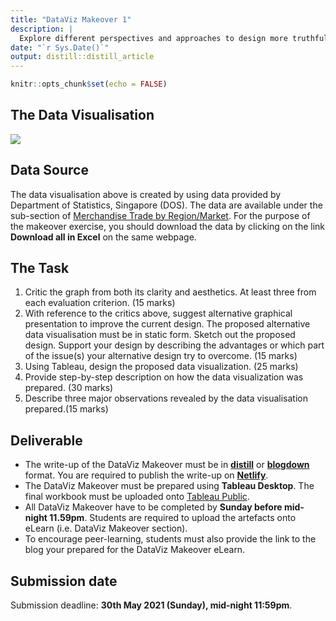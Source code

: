```yaml
---
title: "DataViz Makeover 1"
description: |
  Explore different perspectives and approaches to design more truthful and enlightening data visualisation
date: "`r Sys.Date()`"
output: distill::distill_article
---
```


```r
knitr::opts_chunk$set(echo = FALSE)
```

## The Data Visualisation

![](img/image1.png)

## Data Source
The data visualisation above is created by using data provided by Department of Statistics, Singapore (DOS).  The data are available under the sub-section of [Merchandise Trade by Region/Market](https://www.singstat.gov.sg/find-data/search-by-theme/trade-and-investment/merchandise-trade/latest-data).  For the purpose of the makeover exercise, you should download the data by clicking on the link **Download all in Excel** on the same webpage.   


## The Task
1.	Critic the graph from both its clarity and aesthetics.  At least three from each evaluation criterion. (15 marks)
2.	With reference to the critics above, suggest alternative graphical presentation to improve the current design.  The proposed alternative data visualisation must be in static form. Sketch out the proposed design.  Support your design by describing the advantages or which part of the issue(s) your alternative design try to overcome. (15 marks)
3.	Using Tableau, design the proposed data visualization. (25 marks)
4.	Provide step-by-step description on how the data visualization was prepared. (30 marks)
5.	Describe three major observations revealed by the data visualisation prepared.(15 marks)

## Deliverable
- The write-up of the DataViz Makeover must be in [**distill**](https://rstudio.github.io/distill/) or [**blogdown**](https://github.com/rstudio/blogdown) format. You are required to publish the write-up on [**Netlify**](https://www.netlify.com/). 
- The DataViz Makeover must be prepared using **Tableau Desktop**.  The final workbook must be uploaded onto [Tableau Public](https://public.tableau.com/en-us/s/).
- All DataViz Makeover have to be completed by **Sunday before mid-night 11.59pm**. Students are required to upload the artefacts onto eLearn (i.e. DataViz Makeover section).
- To encourage peer-learning, students must also provide the link to the blog your prepared for the DataViz Makeover eLearn.

## Submission date
Submission deadline: **30th May 2021 (Sunday), mid-night 11:59pm**.





